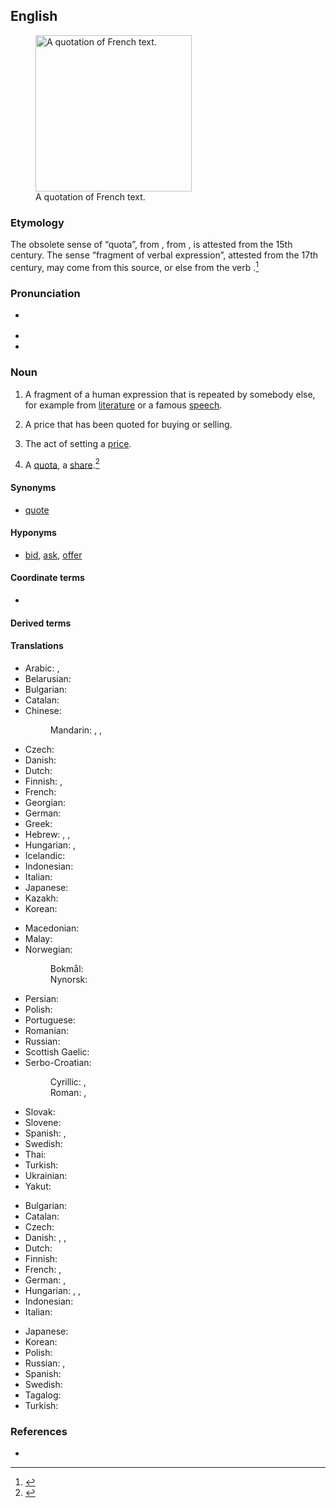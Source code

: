 {{selfref|For Wiktionary's use of quotations, see [[Wiktionary:Quotations]]}}
==English==
{{wikipedia}}
[[Image:Citation2.jpg|thumb|250px|A quotation of French text.]]

===Etymology===
The obsolete sense of “quota”, from {{bor|en|ML.|quotatio}}, from {{der|en|la|quotāre}}, is attested from the 15th century. The sense “fragment of verbal expression”, attested from the 17th century, may come from this source, or else from the verb {{affix|en|quote|-ation}}.<ref>{{R:Etymonline|quotation}}</ref>

===Pronunciation===
* {{a|GA}} {{IPA|en|/kwoʊˈteɪʃən/}}
* {{audio|en|en-us-quotation.ogg|Audio (US)}}
* {{rhymes|en|eɪʃən|s=3}}

===Noun===
{{en-noun|~}}

# A fragment of a human expression that is repeated by somebody else, for example from [[literature]] or a famous [[speech]].
#: {{syn|en|quote|citation}}
#: {{ux|en|"Where they burn books, they will also burn people" is a famous '''quotation''' from {{w|Heinrich Heine}}.}}
# A price that has been quoted for buying or selling.
#: {{ux|en|Let's get a '''quotation''' for repairing the roof before we decide whether it's worth doing.}}
# The act of setting a [[price]].
# {{lb|en|obsolete}} A [[quota]], a [[share]].<ref>{{R:Webster 1913|Quotation}}</ref>

====Synonyms====
* {{sense|price}} [[quote#Noun|quote]]

====Hyponyms====
* {{sense|price}} [[bid#Noun|bid]], [[ask#Noun|ask]], [[offer#Noun|offer]]

====Coordinate terms====
{{checksense|en}}
* {{l|en|attestation}}

====Derived terms====
{{der3|en
|quotation mark
|quotationist
|logical quotation
|misquotation
|indirect quotation
|quotationally
|disquotation
|quotation dash
|quotationless
|quasiquotation
|quotational
|requotation
|overquotation
|underquotation
|quotation mark
|RFQ}}

====Translations====
{{trans-top|fragment of a human expression}}
* Arabic: {{t|ar|اِقْتِبَاس|m}}, {{t|ar|اِسْتِشْهَاد|m}}
* Belarusian: {{t|be|цыта́та|f}}
* Bulgarian: {{t+|bg|цита́т|m}}
* Catalan: {{t+|ca|citació|f}}
* Chinese:
*: Mandarin: {{t+|cmn|引用|tr=yǐnyòng}}, {{t+|cmn|引語}}, {{t+|cmn|引语|tr=yǐnyǔ}}
* Czech: {{t+|cs|citát|m}}
* Danish: {{t+|da|citat|n}}
* Dutch: {{t+|nl|citaat|n}}
* Finnish: {{t+|fi|sitaatti|n}}, {{t+|fi|lainaus}}
* French: {{t+|fr|citation|f}}
* Georgian: {{t|ka|ციტატა}}
* German: {{t+|de|Zitat|n}}
* Greek: {{t+|el|παράθεμα|n}}
* Hebrew: {{t+|he|צִטּוּט|f|tr=tsitut}}, {{t|he|מוּבָאָה|f|tr=muvah}}, {{t|he|צִיטָטָה|f|tr=tsitata}}
* Hungarian: {{t+|hu|idézet}}, {{t+|hu|idézés}}
* Icelandic: {{t+|is|tilvitnun|f}}
* Indonesian: {{t+|id|kutipan}}
* Italian: {{t+|it|citazione|f}}
* Japanese: {{t+|ja|引用|tr=いんよう, in'yō}}
* Kazakh: {{t+|kk|дәйексөз}}
* Korean: {{t+|ko|인용(引用)}}
{{trans-mid}}
* Macedonian: {{t|mk|цитат|m}}
* Malay: {{t+|ms|petikan}}
* Norwegian:
*: Bokmål: {{t+|nb|sitat|n}}
*: Nynorsk: {{t|nn|sitat|n}}
* Persian: {{t+|fa|گفتاورد|tr=goftāvard}}
* Polish: {{t+|pl|cytat|m-in}}
* Portuguese: {{t+|pt|citação|f}}
* Romanian: {{t+|ro|citat|n}}
* Russian: {{t+|ru|цита́та|f}}
* Scottish Gaelic: {{t|gd|às-aithris|f}}
* Serbo-Croatian:
*: Cyrillic: {{t|sh|цѝта̄т|m}}, {{t|sh|на́вод|m}}
*: Roman: {{t+|sh|cìtāt|m}}, {{t+|sh|návod|m}}
* Slovak: {{t+|sk|citát|m}}
* Slovene: {{t+|sl|citat|m}}
* Spanish: {{t+|es|cita|f}}, {{t+|es|citación|f}}
* Swedish: {{t+|sv|citat|n}}
* Thai: {{t|th|อัญพจน์}}
* Turkish: {{t+|tr|alıntı}}
* Ukrainian: {{t+|uk|цита́та|f}}
* Yakut: {{t|sah|сытаата}}
{{trans-bottom}}

{{trans-top|act of naming a price; price that has been quoted}}
* Bulgarian: {{t|bg|котиро́вка|f}}
* Catalan: {{t+|ca|pressupost|m}}
* Czech: {{t|cs|kótace|f}}
* Danish: {{t|da|citation|c}}, {{t|da|citering|c}}, {{t|da|citering|c}}
* Dutch: {{t+|nl|offerte|c}}
* Finnish: {{t+|fi|tarjous}}
* French: {{t+|fr|devis|m}}, {{t+|fr|cotation|f}}
* German: {{t+|de|Angebot|n}}, {{t|de|Preisangebot|n}}
* Hungarian: {{sense|price quoted}} {{t+|hu|árajánlat}}, {{sense|act of naming a price}} {{t|hu|árajánlattétel}}, {{sense|current rate}} {{t+|hu|árfolyam}}
* Indonesian: {{t|id|kuotasi}}
* Italian: {{t+|it|preventivo|m}}
{{trans-mid}}
* Japanese: {{t+|ja|見積もり|alt=見積り|tr=みつもり, mitsumori}}
* Korean: {{t+|ko|견적(見積)}}
* Polish: {{t+|pl|wycena|f}}
* Russian: {{t+|ru|расце́нка|f}}, {{t+|ru|расце́нивание|n}} {{qualifier|сто́имости}}
* Spanish: {{t+|es|presupuesto|m}}
* Swedish: {{t+|sv|offert|c}}
* Tagalog: {{t|tl|saturing}}
* Turkish: {{t|tr|geçerli fiyat}}
{{trans-bottom}}

===References===
* {{R:OneLook}}
<references/>